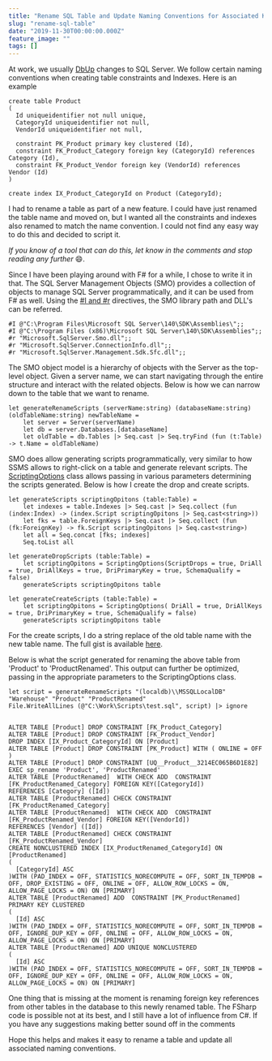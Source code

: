 ```yaml
---
title: "Rename SQL Table and Update Naming Conventions for Associated Keys and Constraints"
slug: "rename-sql-table"
date: "2019-11-30T00:00:00.000Z"
feature_image: ""
tags: []
---
```


At work, we usually [DbUp](https://dbup.github.io/) changes to SQL Server. We follow certain naming conventions when creating table constraints and Indexes. Here is an example

    create table Product
    (
      Id uniqueidentifier not null unique,
      CategoryId uniqueidentifier not null,
      VendorId uniqueidentifier not null,
    
      constraint PK_Product primary key clustered (Id),
      constraint FK_Product_Category foreign key (CategoryId) references Category (Id),
      constraint FK_Product_Vendor foreign key (VendorId) references Vendor (Id)
    )
    
    create index IX_Product_CategoryId on Product (CategoryId);
    

I had to rename a table as part of a new feature. I could have just renamed the table name and moved on, but I wanted all the constraints and indexes also renamed to match the name convention. I could not find any easy way to do this and decided to script it.

_If you know of a tool that can do this, let know in the comments and stop reading any further_ :smile:.

Since I have been playing around with F# for a while, I chose to write it in that. The SQL Server Management Objects (SMO) provides a collection of objects to manage SQL Server programmatically, and it can be used from F# as well. Using the [#I and #r](https://docs.microsoft.com/en-us/dotnet/fsharp/tutorials/fsharp-interactive/#differences-between-the-interactive-scripting-and-compiled-environments) directives, the SMO library path and DLL's can be referred.

    #I @"C:\Program Files\Microsoft SQL Server\140\SDK\Assemblies\";;
    #I @"C:\Program Files (x86)\Microsoft SQL Server\140\SDK\Assemblies";;
    #r "Microsoft.SqlServer.Smo.dll";;
    #r "Microsoft.SqlServer.ConnectionInfo.dll";;
    #r "Microsoft.SqlServer.Management.Sdk.Sfc.dll";;
    

The SMO object model is a hierarchy of objects with the Server as the top-level object. Given a server name, we can start navigating through the entire structure and interact with the related objects. Below is how we can narrow down to the table that we want to rename.

    let generateRenameScripts (serverName:string) (databaseName:string) (oldTableName:string) newTableName = 
        let server = Server(serverName)
        let db = server.Databases.[databaseName]
        let oldTable = db.Tables |> Seq.cast |> Seq.tryFind (fun (t:Table) -> t.Name = oldTableName)
    

SMO does allow generating scripts programmatically, very similar to how SSMS allows to right-click on a table and generate relevant scripts. The [ScriptingOptions](https://docs.microsoft.com/en-us/dotnet/api/microsoft.sqlserver.management.smo.scriptingoptions?view=sql-smo-140.17283.0) class allows passing in various parameters determining the scripts generated. Below is how I create the drop and create scripts.

    let generateScripts scriptingOpitons (table:Table) = 
        let indexes = table.Indexes |> Seq.cast |> Seq.collect (fun (index:Index) -> (index.Script scriptingOpitons |> Seq.cast<string>)) 
        let fks = table.ForeignKeys |> Seq.cast |> Seq.collect (fun (fk:ForeignKey) -> fk.Script scriptingOpitons |> Seq.cast<string>)
        let all = Seq.concat [fks; indexes]
        Seq.toList all
    
    let generateDropScripts (table:Table) =
        let scriptingOpitons = ScriptingOptions(ScriptDrops = true, DriAll = true, DriAllKeys = true, DriPrimaryKey = true, SchemaQualify = false)
        generateScripts scriptingOpitons table
    
    let generateCreateScripts (table:Table) =
        let scriptingOpitons = ScriptingOptions( DriAll = true, DriAllKeys = true, DriPrimaryKey = true, SchemaQualify = false)
        generateScripts scriptingOpitons table
    

For the create scripts, I do a string replace of the old table name with the new table name. The full gist is available [here](https://gist.github.com/rahulpnath/ffb2d67cf094d682c394faf11477323d).

Below is what the script generated for renaming the above table from 'Product' to 'ProductRenamed'. This output can further be optimized, passing in the appropriate parameters to the ScriptingOptions class.

    let script = generateRenameScripts "(localdb)\\MSSQLLocalDB" "Warehouse" "Product" "ProductRenamed"
    File.WriteAllLines (@"C:\Work\Scripts\test.sql", script) |> ignore
    

    ALTER TABLE [Product] DROP CONSTRAINT [FK_Product_Category]
    ALTER TABLE [Product] DROP CONSTRAINT [FK_Product_Vendor]
    DROP INDEX [IX_Product_CategoryId] ON [Product]
    ALTER TABLE [Product] DROP CONSTRAINT [PK_Product] WITH ( ONLINE = OFF )
    ALTER TABLE [Product] DROP CONSTRAINT [UQ__Product__3214EC065B6D1E82]
    EXEC sp_rename 'Product', 'ProductRenamed'
    ALTER TABLE [ProductRenamed]  WITH CHECK ADD  CONSTRAINT [FK_ProductRenamed_Category] FOREIGN KEY([CategoryId])
    REFERENCES [Category] ([Id])
    ALTER TABLE [ProductRenamed] CHECK CONSTRAINT [FK_ProductRenamed_Category]
    ALTER TABLE [ProductRenamed]  WITH CHECK ADD  CONSTRAINT [FK_ProductRenamed_Vendor] FOREIGN KEY([VendorId])
    REFERENCES [Vendor] ([Id])
    ALTER TABLE [ProductRenamed] CHECK CONSTRAINT [FK_ProductRenamed_Vendor]
    CREATE NONCLUSTERED INDEX [IX_ProductRenamed_CategoryId] ON [ProductRenamed]
    (
      [CategoryId] ASC
    )WITH (PAD_INDEX = OFF, STATISTICS_NORECOMPUTE = OFF, SORT_IN_TEMPDB = OFF, DROP_EXISTING = OFF, ONLINE = OFF, ALLOW_ROW_LOCKS = ON, ALLOW_PAGE_LOCKS = ON) ON [PRIMARY]
    ALTER TABLE [ProductRenamed] ADD  CONSTRAINT [PK_ProductRenamed] PRIMARY KEY CLUSTERED 
    (
      [Id] ASC
    )WITH (PAD_INDEX = OFF, STATISTICS_NORECOMPUTE = OFF, SORT_IN_TEMPDB = OFF, IGNORE_DUP_KEY = OFF, ONLINE = OFF, ALLOW_ROW_LOCKS = ON, ALLOW_PAGE_LOCKS = ON) ON [PRIMARY]
    ALTER TABLE [ProductRenamed] ADD UNIQUE NONCLUSTERED 
    (
      [Id] ASC
    )WITH (PAD_INDEX = OFF, STATISTICS_NORECOMPUTE = OFF, SORT_IN_TEMPDB = OFF, IGNORE_DUP_KEY = OFF, ONLINE = OFF, ALLOW_ROW_LOCKS = ON, ALLOW_PAGE_LOCKS = ON) ON [PRIMARY]
    

One thing that is missing at the moment is renaming foreign key references from other tables in the database to this newly renamed table. The FSharp code is possible not at its best, and I still have a lot of influence from C#. If you have any suggestions making better sound off in the comments

Hope this helps and makes it easy to rename a table and update all associated naming conventions.